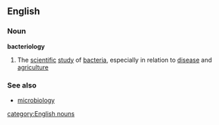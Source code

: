 ==English==
===Noun===
'''bacteriology'''
# The [[scientific]] [[study]] of [[bacteria]], especially in relation to [[disease]] and [[agriculture]]
===See also===
*[[microbiology]]
[[category:English nouns]]
